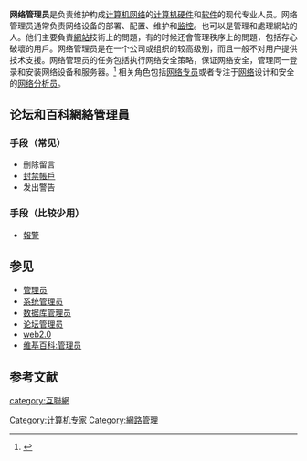 {{NoteTA
|G1=IT
}}

'''网络管理员'''是负责维护构成[[计算机网络|计算机网络]]的[[计算机硬件|计算机硬件]]和[[软件|软件]]的现代专业人员。网络管理员通常负责网络设备的部署、配置、维护和[[监控|监控]]。也可以是管理和處理網站的人。他们主要負責[[網站|網站]]技術上的問題，有的时候还會管理秩序上的問題，包括存心破壞的用戶。网络管理员是在一个公司或组织的较高级别，而且一般不对用户提供技术支援。网络管理员的任务包括执行网络安全策略，保证网络安全，管理同一登录和安装网络设备和服务器。<ref>{{cite web |url=http://content.hccfl.edu/pollock/AUnix1/SysAdminTasks.htm |title=存档副本 |accessdate=2011-09-22 |deadurl=yes |archiveurl=https://web.archive.org/web/20110909055818/http://content.hccfl.edu/pollock/AUnix1/SysAdminTasks.htm |archivedate=2011-09-09 }}</ref> 相关角色包括[[网络专员|网络专员]]或者专注于[[网络|网络]]设计和安全的[[网络分析员|网络分析员]]。

==论坛和百科網絡管理員==	
=== 手段（常见） ===
* 删除留言
* [[封鎖_(網路)|封禁帳戶]]
* 发出警告

=== 手段（比较少用） ===
* [[報警|報警]]

==参见==
*[[管理员|管理员]]	
*[[系统管理员|系统管理员]]	
*[[数据库管理员|数据库管理员]]	
*[[论坛管理员|论坛管理员]]	
*[[web2.0|web2.0]]	
*[[维基百科:管理员|维基百科:管理员]]
	
==参考文献==
{{reflist}}


[[Category:计算机专家|Category:计算机专家]]
[[category:互聯網|category:互聯網]]
[[Category:網路管理|Category:網路管理]]